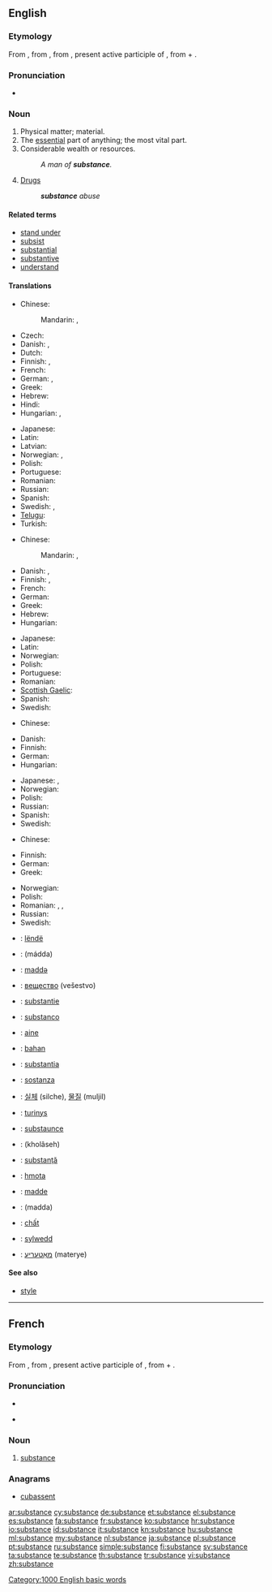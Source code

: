 ==English==
{{wikipedia}}

===Etymology===
From {{etyl|fro}} {{term|substance|lang=fro}}, from {{etyl|la}} {{term|substantia||substance, essence|lang=la}}, from {{term|substans|substāns|lang=la}}, present active participle of {{term|substo|substō|exist; literally, stand under|lang=la}}, from {{term|sub|lang=la}} + {{term|sto|stō|stand|lang=la}}.

===Pronunciation===
* {{audio|en-us-substance.ogg|Audio (US)}}

===Noun===
{{en-noun}}

# Physical matter; material.
# The [[essential]] part of anything; the most vital part.
# Considerable wealth or resources.
#: ''A man of '''substance'''.''
# [[drug|Drugs]] {{gloss|illegal narcotics}}
#: '''''substance''' abuse''

====Related terms====
* [[stand under]]
* [[subsist]]
* [[substantial]]
* [[substantive]]
* [[understand]]

====Translations====
{{trans-top|matter}}
* Chinese:
*: Mandarin: {{t-|cmn|物質|sc=Hani}}, {{t-|cmn|物质|tr=wùzhì|sc=Hani}}
* Czech: {{t+|cs|látka|f}}
* Danish: {{t-|da|substans}}, {{t+|da|masse}}
* Dutch: {{t+|nl|substantie|f}}
* Finnish: {{t+|fi|aine}}, {{t+|fi|materia}}
* French: {{t+|fr|substance|f}}
* German: {{t+|de|Substanz|f}}, {{t+|de|Stoff|m}}
* Greek: {{t|el|ουσία|f|tr=usía}}
* Hebrew: {{t|he|חומר|m|tr=khómer}}
* Hindi: {{t|hi|पदार्थ|m|tr=padārth|xs=Hindi}}
* Hungarian: {{t+|hu|anyag}}, {{t+|hu|tartalom}}
{{trans-mid}}
* Japanese: {{t+|ja|物質|tr=busshitsu}}
* Latin: {{t-|la|substantia|f}}
* Latvian: {{t|lv|viela|f}}
* Norwegian: {{t-|no|substans|m}}, {{t+|no|masse|m}}
* Polish: {{t+|pl|substancja|f}}
* Portuguese: {{t+|pt|substância|f}}
* Romanian: {{t|ro|substanță|f}}
* Russian: {{t+|ru|вещество|n|tr=veščestvó}}
* Spanish: {{t+|es|sustancia|f}}
* Swedish: {{t+|sv|ämne|n}}, {{t+|sv|substans|c}}
* [[Telugu]]: {{t|te|పదార్థము|tr=padaarthamu}}
* Turkish: {{t+|tr|madde}}
{{trans-bottom}}

{{trans-top|essential part}}
* Chinese:
*: Mandarin: {{t|cmn|實質|sc=Hani}}, {{t|cmn|实质|tr=shízhì|sc=Hani}}
* Danish: {{t|da|substans}}, {{t|da|hovedindhold}}
* Finnish: {{t+|fi|ydin}}, {{t+|fi|substanssi}}
* French: {{t+|fr|substance|f}}
* German: {{t+|de|Substanz|f}}
* Greek: {{t|el|ουσία|f|tr=usía}}
* Hebrew: {{t|he|תוכן|m|tr=tókhen}}
* Hungarian: {{t+|hu|lényeg}}
{{trans-mid}}
* Japanese: {{t|ja|骨子|tr=kosshi}}
* Latin: {{t-|la|substantia|f}}
* Norwegian: {{t-|no|substans|m}}
* Polish: {{t+|pl|istota|f}}
* Portuguese: {{t+|pt|substância|f}}
* Romanian: {{t|ro|substanță|f}}
* [[Scottish Gaelic]]: {{t|gd|susbaint|f}}
* Spanish: {{t+|es|sustancia|f}}
* Swedish: {{t+|sv|substans|c}}
{{trans-bottom}}

{{trans-top|considerable wealth}}
* Chinese:
*: {{trreq|Mandarin}}
* Danish: {{t-|da|formue}}
* Finnish: {{t+|fi|vara|alt=varat}}
* German: {{t+|de|Substanz|f}}
* Hungarian: {{t+|hu|vagyon}}
{{trans-mid}}
* Japanese: {{t-|ja|本質|tr=honshitsu}}, {{t-|ja|実体|tr=jittai}}
* Norwegian: {{t-|no|formue|m}}
* Polish: {{t-|pl|majątek|m}}
* Russian: {{t|ru|вес|m|tr=ves}}
* Spanish: {{t+|es|sustancia|f}}
* Swedish: {{t+|sv|resurs|c}}
{{trans-bottom}}

{{trans-top|drugs}}
* Chinese:
*: {{trreq|Mandarin}}
* Finnish: {{t+|fi|aine|alt=aineet}}
* German: {{t+|de|Substanz|f}}
* Greek: {{t|el|ουσίες|tr=usíes}} {{f|p}}
{{trans-mid}}
* Norwegian: {{t+|no|narkotika}}
* Polish: {{t+|pl|narkotyk|m}}
* Romanian: {{t|ro|drog|n}}, {{t|ro|droguri|n|p}}, {{t|ro|narcotic|n}}
* Russian: {{t+|ru|вещество|n|tr=veščestvó}}
* Swedish: {{t+|sv|substans|c}}
{{trans-bottom}}

{{checktrans-top}}
* {{ttbc|sq}}: [[lëndë]]
* {{ttbc|ar}}: {{Arab|[[مادة]]}} (mádda) {{f}}
* {{ttbc|az}}: [[maddə]]
* {{ttbc|bg}}: [[вещество]] (vešestvo) {{n}}
* {{ttbc|nl}}: [[substantie]]
* {{ttbc|eo}}: [[substanco]]
* {{ttbc|et}}: [[aine]]
* {{ttbc|Indonesian}}: [[bahan]]
* {{ttbc|Interlingua}}: [[substantia]]
* {{ttbc|it}}: [[sostanza]] {{f}}
{{trans-mid}}
* {{ttbc|ko}}: [[실체]] (silche), [[물질]] (muljil)
* {{ttbc|Lithuanian}}: [[turinys]]
* {{ttbc|enm}}: [[substaunce]]
* {{ttbc|Persian}}: {{fa-Arab|[[خلاصه]]}} (kholâseh)
* {{ttbc|ro}}: [[substanţă]] {{f}}
* {{ttbc|Slovak}}: [[hmota]] {{f}}
* {{ttbc|Turkish}}: [[madde]]
* {{ttbc|Uyghur}}: (madda)
* {{ttbc|Vietnamese}}: [[chất]]
* {{ttbc|cy}}: [[sylwedd]]
* {{ttbc|yi}}: [[מאַטעריע]] (materye)
{{trans-bottom}}

====See also====
* [[style]]

[[Category:1000 English basic words]]

----

==French==

===Etymology===
From {{etyl|la|fr}} {{term|substantia||substance, essence|lang=la}}, from {{term|substans|substāns|lang=la}}, present active participle of {{term|substo|substō|exist; literally, stand under|lang=la}}, from {{term|sub|lang=la}} + {{term|sto|stō|stand|lang=la}}.

===Pronunciation===
* {{audio|Fr-substance.ogg|audio}}
* {{IPA|/syb.stɑ̃s/|lang=fr}} {{X-SAMPA|/syb.stA~s/}}

===Noun===
{{fr-noun|f}}

# [[#Noun|substance]]

===Anagrams===
* [[cubassent#French|cubassent]]

[[ar:substance]]
[[cy:substance]]
[[de:substance]]
[[et:substance]]
[[el:substance]]
[[es:substance]]
[[fa:substance]]
[[fr:substance]]
[[ko:substance]]
[[hr:substance]]
[[io:substance]]
[[id:substance]]
[[it:substance]]
[[kn:substance]]
[[hu:substance]]
[[ml:substance]]
[[my:substance]]
[[nl:substance]]
[[ja:substance]]
[[pl:substance]]
[[pt:substance]]
[[ru:substance]]
[[simple:substance]]
[[fi:substance]]
[[sv:substance]]
[[ta:substance]]
[[te:substance]]
[[th:substance]]
[[tr:substance]]
[[vi:substance]]
[[zh:substance]]